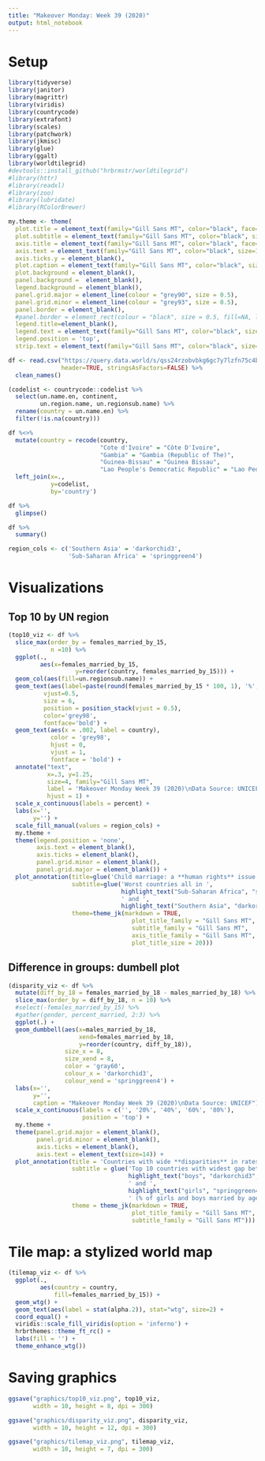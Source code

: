 ```yaml
---
title: "Makeover Monday: Week 39 (2020)"
output: html_notebook
---
```


# Setup

```r
library(tidyverse)
library(janitor)
library(magrittr)
library(viridis)
library(countrycode)
library(extrafont)
library(scales)
library(patchwork)
library(jkmisc)
library(glue)
library(ggalt)
library(worldtilegrid)
#devtools::install_github("hrbrmstr/worldtilegrid")
#library(httr)
#library(readxl)
#library(zoo)
#library(lubridate)
#library(RColorBrewer)
```

```r
my.theme <- theme(
  plot.title = element_text(family="Gill Sans MT", color="black", face="bold", size=24, hjust=0), 
  plot.subtitle = element_text(family="Gill Sans MT", color="black", size=12, hjust=0), 
  axis.title = element_text(family="Gill Sans MT", color="black", face="bold", size=12), 
  axis.text = element_text(family="Gill Sans MT", color="black", size=18), 
  axis.ticks.y = element_blank(), 
  plot.caption = element_text(family="Gill Sans MT", color="black", size=12), 
  plot.background = element_blank(),
  panel.background =  element_blank(), 
  legend.background = element_blank(), 
  panel.grid.major = element_line(colour = "grey90", size = 0.5),
  panel.grid.minor = element_line(colour = "grey93", size = 0.5),
  panel.border = element_blank(), 
  #panel.border = element_rect(colour = "black", size = 0.5, fill=NA, linetype = 1),
  legend.title=element_blank(), 
  legend.text = element_text(family="Gill Sans MT", color="black", size=12, hjust=0),
  legend.position = 'top',
  strip.text = element_text(family="Gill Sans MT", color="black", size=14))
```

```r
df <- read.csv("https://query.data.world/s/qss24rzobvbkg6gc7y7lzfn75c4b46",
               header=TRUE, stringsAsFactors=FALSE) %>% 
  clean_names()
```

```r
(codelist <- countrycode::codelist %>% 
  select(un.name.en, continent, 
         un.region.name, un.regionsub.name) %>% 
  rename(country = un.name.en) %>% 
  filter(!is.na(country)))
```

```r
df %<>% 
  mutate(country = recode(country,
                          "Cote d'Ivoire" = "Côte D'Ivoire",
                          "Gambia" = "Gambia (Republic of The)",
                          "Guinea-Bissau" = "Guinea Bissau",
                          "Lao People's Democratic Republic" = "Lao People’s Democratic Republic")) %>% 
  left_join(x=.,
            y=codelist,
            by='country')
```

```r
df %>% 
  glimpse()
```

```r
df %>% 
  summary()
```

```r
region_cols <- c('Southern Asia' = 'darkorchid3',
                 'Sub-Saharan Africa' = 'springgreen4')
```

# Visualizations  

## Top 10 by UN region

```r
(top10_viz <- df %>% 
  slice_max(order_by = females_married_by_15, 
            n =10) %>% 
  ggplot(.,
         aes(x=females_married_by_15,
                   y=reorder(country, females_married_by_15))) + 
  geom_col(aes(fill=un.regionsub.name)) +   
  geom_text(aes(label=paste(round(females_married_by_15 * 100, 1), '%', sep = '')), 
          vjust=0.5, 
          size = 6, 
          position = position_stack(vjust = 0.5),
          color='grey98',
          fontface='bold') +
  geom_text(aes(x = .002, label = country), 
            color = 'grey98', 
            hjust = 0, 
            vjust = 1,
            fontface = 'bold') + 
  annotate("text", 
           x=.3, y=1.25,
           size=4, family="Gill Sans MT",
           label = 'Makeover Monday Week 39 (2020)\nData Source: UNICEF',
           hjust = 1) + 
  scale_x_continuous(labels = percent) + 
  labs(x='',
       y='') + 
  scale_fill_manual(values = region_cols) + 
  my.theme + 
  theme(legend.position = 'none',
        axis.text = element_blank(),
        axis.ticks = element_blank(), 
        panel.grid.minor = element_blank(),
        panel.grid.major = element_blank()) + 
  plot_annotation(title=glue('Child marriage: a **human rights** issue that perpetuates **inequality**'),
                  subtitle=glue('Worst countries all in ', 
                                highlight_text("Sub-Saharan Africa", "springgreen4", "b"), 
                                ' and ', 
                                highlight_text("Southern Asia", "darkorchid3", "b"), ' (% of girls married by age 15)'), 
                  theme=theme_jk(markdown = TRUE,
                                   plot_title_family = "Gill Sans MT",
                                   subtitle_family = "Gill Sans MT",
                                   axis_title_family = "Gill Sans MT",
                                   plot_title_size = 20)))
```

## Difference in groups: dumbell plot  

```r
(disparity_viz <- df %>% 
  mutate(diff_by_18 = females_married_by_18 - males_married_by_18) %>% 
  slice_max(order_by = diff_by_18, n = 10) %>% 
  #select(-females_married_by_15) %>% 
  #gather(gender, percent_married, 2:3) %>% 
  ggplot(.) + 
  geom_dumbbell(aes(x=males_married_by_18,
                    xend=females_married_by_18,
                    y=reorder(country, diff_by_18)),
                size_x = 8,
                size_xend = 8,
                color = 'gray60', 
                colour_x = 'darkorchid3',
                colour_xend = 'springgreen4') + 
  labs(x='',
       y='',
       caption = "Makeover Monday Week 39 (2020)\nData Source: UNICEF") + 
  scale_x_continuous(labels = c('', '20%', '40%', '60%', '80%'),
                     position = 'top') + 
  my.theme + 
  theme(panel.grid.major = element_blank(),
        panel.grid.minor = element_blank(),
        axis.ticks = element_blank(),
        axis.text = element_text(size=14)) + 
  plot_annotation(title = 'Countries with wide **disparities** in rates of **youth marriage among boys and girls**',
                  subtitle = glue('Top 10 countries with widest gap between ', 
                                  highlight_text("boys", "darkorchid3", "b"), 
                                  ' and ', 
                                  highlight_text("girls", "springgreen4", "b"),
                                  ' (% of girls and boys married by age 18, arranged by the size of the gap)'),
                  theme = theme_jk(markdown = TRUE,
                                   plot_title_family = "Gill Sans MT",
                                   subtitle_family = "Gill Sans MT")))
```

# Tile map: a stylized world map  

```r
(tilemap_viz <- df %>% 
  ggplot(.,
         aes(country = country,
             fill=females_married_by_15)) + 
  geom_wtg() + 
  geom_text(aes(label = stat(alpha.2)), stat="wtg", size=2) + 
  coord_equal() +
  viridis::scale_fill_viridis(option = 'inferno') + 
  hrbrthemes::theme_ft_rc() +
  labs(fill = '') + 
  theme_enhance_wtg())
```


# Saving graphics  

```r
ggsave("graphics/top10_viz.png", top10_viz,
       width = 10, height = 8, dpi = 300)

ggsave("graphics/disparity_viz.png", disparity_viz,
       width = 10, height = 12, dpi = 300)

ggsave("graphics/tilemap_viz.png", tilemap_viz,
       width = 10, height = 7, dpi = 300)
```
